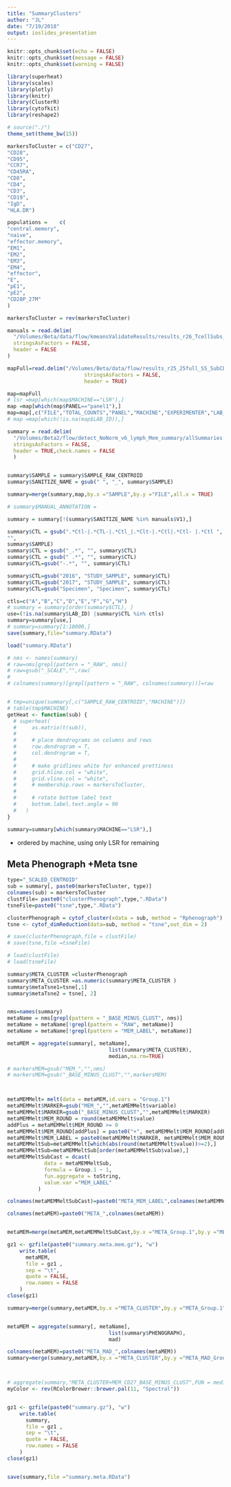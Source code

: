```yaml
---
title: "SummaryClusters"
author: "JL"
date: "7/19/2018"
output: ioslides_presentation
---
```


```r
knitr::opts_chunk$set(echo = FALSE)
knitr::opts_chunk$set(message = FALSE)
knitr::opts_chunk$set(warning = FALSE)

library(superheat)
library(scales)
library(plotly)
library(knitr)
library(ClusterR)
library(cytofkit)
library(reshape2)

# source("./")
theme_set(theme_bw(15))

markersToCluster = c("CD27",
"CD28",
"CD95",
"CCR7",
"CD45RA",
"CD8",
"CD4",
"CD3",
"CD19",
"IgD",
"HLA.DR")

populations =    c(
"central.memory",
"naive",
"effector.memory",
"EM1",
"EM2",
"EM3",
"EM4",
"effector",
"E",
"pE1",
"pE2",
"CD28P_27M"
)

markersToCluster = rev(markersToCluster)
```

```r

manuals = read.delim(
  "/Volumes/Beta/data/flow/kmeansValidateResults/results_r26_TcellSubs_Kmeans_wsp_v8/r26_v3_Manual_Samples.txt",
  stringsAsFactors = FALSE,
  header = FALSE
)

mapFull=read.delim("/Volumes/Beta/data/flow/results_r25_25full_SS_SubCD8_SCD14_Manuals/FULL/all.totalCellCounts.metrics.format.txt",
                         stringsAsFactors = FALSE,
                         header = TRUE)

map=mapFull  
# lsr =map[which(map$MACHINE=="LSR"),]   
map =map[which(map$PANEL=="panel1"),]
map=map[,c("FILE","TOTAL_COUNTS","PANEL","MACHINE","EXPERIMENTER","LAB_ID")]
# map =map[which(!is.na(map$LAB_ID)),]

summary = read.delim(
  "/Volumes/Beta2/flow/detect_NoNorm_v6_lymph_Mem_summary/allSummaries.txt" ,
  stringsAsFactors = FALSE,
  header = TRUE,check.names = FALSE
  )


summary$SAMPLE = summary$SAMPLE_RAW_CENTROID
summary$SANITIZE_NAME = gsub(" ", "_", summary$SAMPLE)

summary=merge(summary,map,by.x ="SAMPLE",by.y ="FILE",all.x = TRUE)

# summary$MANUAL_ANNOTATION = 

summary = summary[!(summary$SANITIZE_NAME %in% manuals$V1),]

summary$CTL = gsub(".*Ctl-|.*CTL-|.*Ctl_|.*Clt-|.*Ctl|.*Ctl- |.*Ctl ",
"",
summary$SAMPLE)
summary$CTL = gsub("_.*", "", summary$CTL)
summary$CTL = gsub(" .*", "", summary$CTL)
summary$CTL=gsub("-.*", "", summary$CTL)

summary$CTL=gsub("2016", "STUDY_SAMPLE", summary$CTL)
summary$CTL=gsub("2017", "STUDY_SAMPLE", summary$CTL)
summary$CTL=gsub("Specimen", "Specimen", summary$CTL)

ctls=c("A","B","C","D","E","F","G","H")
# summary = summary[order(summary$CTL), ]
use=(!is.na(summary$LAB_ID) |summary$CTL %in% ctls)
summary=summary[use,]
# summary=summary[1:10000,]
save(summary,file="summary.RData")
```


```r

load("summary.RData")

# nms <- names(summary)
# raw=nms[grepl(pattern = "_RAW", nms)]
# raw=gsub("_SCALE","",raw)
# 
# colnames(summary)[grepl(pattern = "_RAW", colnames(summary))]=raw


# tmp=unique(summary[,c("SAMPLE_RAW_CENTROID","MACHINE")])
# table(tmp$MACHINE)
getHeat <- function(sub) {
  # superheat(
  #     as.matrix(t(sub)),
  # 
  #     # place dendrograms on columns and rows
  #     row.dendrogram = T,
  #     col.dendrogram = T,
  # 
  #     # make gridlines white for enhanced prettiness
  #     grid.hline.col = "white",
  #     grid.vline.col = "white",
  #     # membership.rows = markersToCluster,
  # 
  #     # rotate bottom label text
  #     bottom.label.text.angle = 90
  #   )
}


```


```r

summary=summary[which(summary$MACHINE=="LSR"),]

```

- ordered by machine, using only LSR for remaining



## Meta Phenograph +Meta tsne

```r
type="_SCALED_CENTROID"
sub = summary[, paste0(markersToCluster, type)]
colnames(sub) = markersToCluster
clustFile= paste0("clusterPhenograph",type,".RData")
tsneFile=paste0("tsne",type,".RData")
```

```r
clusterPhenograph = cytof_cluster(xdata = sub, method = "Rphenograph")
tsne <- cytof_dimReduction(data=sub, method = "tsne",out_dim = 2)

# save(clusterPhenograph,file = clustFile)
# save(tsne,file =tsneFile)

```

```r
# load(clustFile)
# load(tsneFile)

summary$META_CLUSTER =clusterPhenograph
summary$META_CLUSTER =as.numeric(summary$META_CLUSTER )
summary$metaTsne1=tsne[,1]
summary$metaTsne2 = tsne[, 2]


nms=names(summary)
metaName = nms[grepl(pattern = "_BASE_MINUS_CLUST", nms)]
metaName = metaName[!grepl(pattern = "RAW", metaName)]
metaName = metaName[!grepl(pattern = "MEM_LABEL", metaName)]

metaMEM = aggregate(summary[, metaName],
                                 list(summary$META_CLUSTER),
                                 median,na.rm=TRUE)

# markersMEM=gsub("MEM_","",nms)
# markersMEM=gsub("_BASE_MINUS_CLUST","",markersMEM)



metaMEMMelt= melt(data = metaMEM,id.vars = "Group.1")
metaMEMMelt$MARKER=gsub("MEM_","",metaMEMMelt$variable)
metaMEMMelt$MARKER=gsub("_BASE_MINUS_CLUST","",metaMEMMelt$MARKER)
metaMEMMelt$MEM_ROUND = round(metaMEMMelt$value)
addPlus = metaMEMMelt$MEM_ROUND >= 0
metaMEMMelt$MEM_ROUND[addPlus] = paste0("+", metaMEMMelt$MEM_ROUND[addPlus])
metaMEMMelt$MEM_LABEL = paste0(metaMEMMelt$MARKER, metaMEMMelt$MEM_ROUND)
metaMEMMeltSub=metaMEMMelt[which(abs(round(metaMEMMelt$value))>=2),]
metaMEMMeltSub=metaMEMMeltSub[order(metaMEMMeltSub$value),]
metaMEMMeltSubCast = dcast(
            data = metaMEMMeltSub,
            formula = Group.1 ~ 1,
            fun.aggregate = toString,
            value.var ="MEM_LABEL"
          )

colnames(metaMEMMeltSubCast)=paste0("META_MEM_LABEL",colnames(metaMEMMeltSubCast))

colnames(metaMEM)=paste0("META_",colnames(metaMEM))


metaMEM=merge(metaMEM,metaMEMMeltSubCast,by.x ="META_Group.1",by.y ="META_MEM_LABELGroup.1",all.x = TRUE)

gz1 <- gzfile(paste0("summary.meta.mem.gz"), "w")
    write.table(
      metaMEM,
      file = gz1 ,
      sep = "\t",
      quote = FALSE,
      row.names = FALSE
    )
close(gz1)

summary=merge(summary,metaMEM,by.x ="META_CLUSTER",by.y ="META_Group.1",all.x = TRUE)


metaMEM = aggregate(summary[, metaName],
                                 list(summary$PHENOGRAPH),
                                 mad)

colnames(metaMEM)=paste0("META_MAD_",colnames(metaMEM))
summary=merge(summary,metaMEM,by.x ="META_CLUSTER",by.y ="META_MAD_Group.1",all.x = TRUE)



# aggregate(summary,"META_CLUSTER+MEM_CD27_BASE_MINUS_CLUST",FUN = median,na.rm=TRUE)
myColor <- rev(RColorBrewer::brewer.pal(11, "Spectral"))



```


```r

gz1 <- gzfile(paste0("summary.gz"), "w")
    write.table(
      summary,
      file = gz1 ,
      sep = "\t",
      quote = FALSE,
      row.names = FALSE
    )
close(gz1)


save(summary,file ="summary.meta.RData")


```


